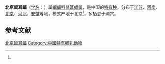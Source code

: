 {{Speciesbox
| name = 北京鼠耳蝠
| status = LC 
| status_system = IUCN3.1
| status_ref = <ref name=iucn>{{cite journal |author=Smith, A.T. |author2=Johnston, C.H. |author3=Jones, G. |author4=Rossiter, S. |last-author-amp=yes |title=''Myotis pequinius'' |journal=[[The_IUCN_Red_List_of_Threatened_Species|The IUCN Red List of Threatened Species]] |volume=2008 |page=e.T14190A4418280 |publisher=[[IUCN|IUCN]] |year=2008 |url=http://www.iucnredlist.org/details/14190/0 |doi=10.2305/IUCN.UK.2008.RLTS.T14190A4418280.en |access-date=8 November 2017 |archive-date=2017-11-09 |archive-url=https://web.archive.org/web/20171109140023/http://www.iucnredlist.org/details/14190/0 |dead-url=no }}</ref>
| image = 
| genus = Myotis
| species = pequinius
| authority = (Thomas, 1908)<ref name='id278'>{{cite web| url =http://www.bioinfo.cn/db05/BjdwSpecies.php?action=view&id=278| title =北京鼠耳蝠| work =《中国动物物种编目数据库》| publisher =中国科学院微生物研究所| author =中国科学院动物研究所| accessdate =2009-03-27| deadurl =yes| archiveurl =https://web.archive.org/web/20160305053406/http://www.bioinfo.cn/db05/BjdwSpecies.php?action=view&id=278| archivedate =2016-03-05}}</ref>
|range_map = Distribution of Myotis pequinius.png
}}

'''北京鼠耳蝠'''（[[学名|学名]]：{{lang|la|''Myotis pequinius''}}）属[[蝙蝠科|蝙蝠科]][[鼠耳蝠属|鼠耳蝠属]]，是中国的[[特有种|特有种]]。分布于[[江苏|江苏]]、[[河南|河南]]、[[北京|北京]]、[[河北|河北]]、[[安徽|安徽]]等地，模式产地于北京<ref name='id278'/>，多栖息于洞穴。

== 参考文献 ==
{{reflist}}
{{Taxonbar|from=Q1830689}}

[[Category:鼠耳蝠属|北京鼠耳蝠]]
[[Category:中國特有哺乳動物|Category:中國特有哺乳動物]]


{{bat-stub}}